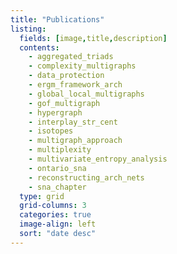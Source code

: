 ```yaml
---
title: "Publications"
listing:
  fields: [image,title,description]
  contents: 
    - aggregated_triads
    - complexity_multigraphs
    - data_protection
    - ergm_framework_arch
    - global_local_multigraphs
    - gof_multigraph
    - hypergraph
    - interplay_str_cent
    - isotopes
    - multigraph_approach
    - multiplexity
    - multivariate_entropy_analysis
    - ontario_sna
    - reconstructing_arch_nets
    - sna_chapter
  type: grid
  grid-columns: 3
  categories: true
  image-align: left
  sort: "date desc"
---
```



